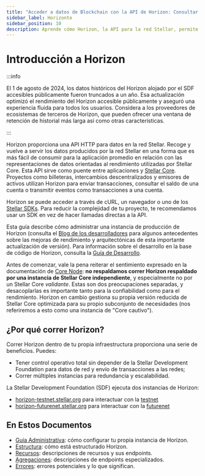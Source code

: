 ```yaml
---
title: "Acceder a datos de Blockchain con la API de Horizon: Consultar transacciones, cuentas y más"
sidebar_label: Horizonte
sidebar_position: 10
description: Aprende cómo Horizon, la API para la red Stellar, permite el acceso a datos de blockchain. Descubre los endpoints para consultar transacciones, cuentas y más.
---
```


# Introducción a Horizon

:::info

El 1 de agosto de 2024, los datos históricos del Horizon alojado por el SDF accesibles públicamente fueron truncados a un año. Esa actualización optimizó el rendimiento del Horizon accesible públicamente y aseguró una experiencia fluida para todos los usuarios. Considera a los proveedores de ecosistemas de terceros de Horizon, que pueden ofrecer una ventana de retención de historial más larga así como otras características.

:::

Horizon proporciona una API HTTP para datos en la red Stellar. Recoge y vuelve a servir los datos producidos por la red Stellar en una forma que es más fácil de consumir para la aplicación promedio en relación con las representaciones de datos orientadas al rendimiento utilizadas por Stellar Core. Esta API sirve como puente entre aplicaciones y [Stellar Core](../../../validators/README.mdx). Proyectos como billeteras, intercambios descentralizados y emisores de activos utilizan Horizon para enviar transacciones, consultar el saldo de una cuenta o transmitir eventos como transacciones a una cuenta.

Horizon se puede acceder a través de cURL, un navegador o uno de los [Stellar SDKs](../../../tools/sdks/README.mdx). Para reducir la complejidad de tu proyecto, te recomendamos usar un SDK en vez de hacer llamadas directas a la API.

Esta guía describe cómo administrar una instancia de producción de Horizon (consulta el [Blog de los desarrolladores](https://www.stellar.org/developers-blog/a-new-sun-on-the-horizon) para algunos antecedentes sobre las mejoras de rendimiento y arquitectónicas de esta importante actualización de versión). Para información sobre el desarrollo en la base de código de Horizon, consulta la [Guía de Desarrollo](https://github.com/stellar/go/blob/master/services/horizon/internal/docs/GUIDE_FOR_DEVELOPERS.md).

Antes de comenzar, vale la pena reiterar el sentimiento expresado en la documentación de [Core Node](../../../validators/README.mdx): **no respaldamos correr Horizon respaldado por una instancia de Stellar Core independiente**, y especialmente no por un Stellar Core _validante_. Estas son dos preocupaciones separadas, y desacoplarlas es importante tanto para la confiabilidad como para el rendimiento. Horizon en cambio gestiona su propia versión reducida de Stellar Core optimizada para su propio subconjunto de necesidades (nos referiremos a esto como una instancia de "Core cautivo").

## ¿Por qué correr Horizon?

Correr Horizon dentro de tu propia infraestructura proporciona una serie de beneficios. Puedes:

- Tener control operativo total sin depender de la Stellar Development Foundation para datos de red y envío de transacciones a las redes;
- Correr múltiples instancias para redundancia y escalabilidad.

La Stellar Development Foundation (SDF) ejecuta dos instancias de Horizon:

- [horizon-testnet.stellar.org](https://horizon-testnet.stellar.org/) para interactuar con la [testnet](../../../learn/fundamentals/networks.mdx)
- [horizon-futurenet.stellar.org](https://horizon-futurenet.stellar.org/) para interactuar con la [futurenet](../../../learn/fundamentals/networks.mdx)

## En Estos Documentos

- [Guía Administrativa](./admin-guide/README.mdx): cómo configurar tu propia instancia de Horizon.
- [Estructura](./api-reference/structure/README.mdx): cómo está estructurado Horizon.
- [Recursos](./api-reference/resources/README.mdx): descripciones de recursos y sus endpoints.
- [Agregaciones](./api-reference/aggregations/README.mdx): descripciones de endpoints especializados.
- [Errores](./api-reference/errors/README.mdx): errores potenciales y lo que significan.
